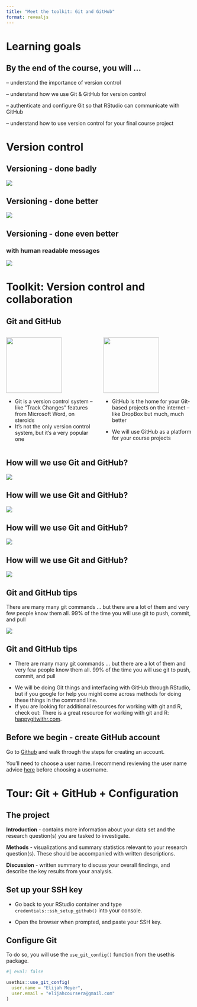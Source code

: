 ```yaml
---
title: "Meet the toolkit: Git and GitHub"
format: revealjs
---
```


# Learning goals

## By the end of the course, you will ...

::: incremental
-- understand the importance of version control

-- understand how we use Git & GitHub for version control  

-- authenticate and configure Git so that RStudio can communicate with GitHub

-- understand how to use version control for your final course project
:::

# Version control 

## Versioning - done badly

![](images/phd_comics_vc.gif){fig-align="center"}

## Versioning - done better

![](images/lego-steps.png){fig-align="center"}

## Versioning - done even better

### with human readable messages

![](images/lego-steps-commit-messages.png){fig-align="center"}

# Toolkit: Version control and collaboration

## Git and GitHub {.smaller}

::: columns
::: {.column width="50%"}
![](images/git-logo.png){fig-alt="Git logo" fig-align="center" width="150"}

-   Git is a version control system -- like "Track Changes" features from Microsoft Word, on steroids
-   It's not the only version control system, but it's a very popular one
:::

::: {.column width="50%"}
![](images/github-logo.png){fig-alt="GitHub logo" fig-align="center" width="150"}

-   GitHub is the home for your Git-based projects on the internet -- like DropBox but much, much better

-   We will use GitHub as a platform for your course projects
:::
:::

## How will we use Git and GitHub?

![](images/whole-game-01.png){fig-align="center"}

## How will we use Git and GitHub?

![](images/whole-game-02.png){fig-align="center"}

## How will we use Git and GitHub?

![](images/whole-game-03.png){fig-align="center"}

## How will we use Git and GitHub?

![](images/whole-game-04.png){fig-align="center"}

## Git and GitHub tips {.smaller}

There are many many git commands ... but there are a lot of them and very few people know them all. 99% of the time you will use git to push, commit, and pull

![](images/pcp-git.png){fig-align="center"}

## Git and GitHub tips {.smaller}

-   There are many many git commands ... but there are a lot of them and very few people know them all. 99% of the time you will use git to push, commit, and pull

::: incremental
-   We will be doing Git things and interfacing with GitHub through RStudio, but if you google for help you might come across methods for doing these things in the command line.
-   If you are looking for additional resources for working with git and R, check out: There is a great resource for working with git and R: [happygitwithr.com](http://happygitwithr.com/). 
:::

## Before we begin - create GitHub account

Go to [Github](https://github.com/) and walk through the steps for creating an account.

You’ll need to choose a user name. I recommend reviewing the user name advice [here](https://happygitwithr.com/github-acct#username-advice) before choosing a username.

# Tour: Git + GitHub + Configuration



## The project 
::: incremental
**Introduction** - contains more information about your data set and the research question(s) you are tasked to investigate.  

**Methods** - visualizations and summary statistics relevant to your research question(s). These should be accompanied with written descriptions.

**Discussion** - written summary to discuss your overall findings, and describe the key results from your analysis.
:::

## Set up your SSH key 

-   Go back to your RStudio container and type `credentials::ssh_setup_github()` into your console.

-   Open the browser when prompted, and paste your SSH key.

## Configure Git 

To do so, you will use the `use_git_config()` function from the usethis package.

```r
#| eval: false

usethis::use_git_config(
  user.name = "Elijah Meyer", 
  user.email = "elijahcoursera@gmail.com"
)
```

